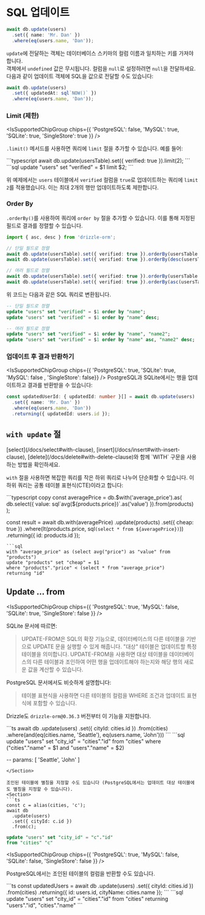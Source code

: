 

# SQL 업데이트




```typescript copy
await db.update(users)
  .set({ name: 'Mr. Dan' })
  .where(eq(users.name, 'Dan'));
```

`update`에 전달하는 객체는 데이터베이스 스키마의 컬럼 이름과 일치하는 키를 가져야 합니다.  
객체에서 `undefined` 값은 무시됩니다. 컬럼을 `null`로 설정하려면 `null`을 전달하세요.  
다음과 같이 업데이트 객체에 SQL을 값으로 전달할 수도 있습니다:

```typescript copy
await db.update(users)
  .set({ updatedAt: sql`NOW()` })
  .where(eq(users.name, 'Dan'));
```


### Limit (제한)

<IsSupportedChipGroup chips={{ 'PostgreSQL': false, 'MySQL': true, 'SQLite': true, 'SingleStore': true }} />

`.limit()` 메서드를 사용하면 쿼리에 `limit` 절을 추가할 수 있습니다. 예를 들어:

<Section>
```typescript
await db.update(usersTable).set({ verified: true }).limit(2);
```
```sql
update "users" set "verified" = $1 limit $2;
```
</Section>

위 예제에서는 `users` 테이블에서 `verified` 컬럼을 `true`로 업데이트하는 쿼리에 `limit 2`를 적용했습니다. 이는 최대 2개의 행만 업데이트하도록 제한합니다.


### Order By

`.orderBy()`를 사용하여 쿼리에 `order by` 절을 추가할 수 있습니다. 이를 통해 지정된 필드로 결과를 정렬할 수 있습니다.

```typescript
import { asc, desc } from 'drizzle-orm';

// 단일 필드로 정렬
await db.update(usersTable).set({ verified: true }).orderBy(usersTable.name);
await db.update(usersTable).set({ verified: true }).orderBy(desc(usersTable.name));

// 여러 필드로 정렬
await db.update(usersTable).set({ verified: true }).orderBy(usersTable.name, usersTable.name2);
await db.update(usersTable).set({ verified: true }).orderBy(asc(usersTable.name), desc(usersTable.name2));
```

위 코드는 다음과 같은 SQL 쿼리로 변환됩니다.

```sql
-- 단일 필드로 정렬
update "users" set "verified" = $1 order by "name";
update "users" set "verified" = $1 order by "name" desc;

-- 여러 필드로 정렬
update "users" set "verified" = $1 order by "name", "name2";
update "users" set "verified" = $1 order by "name" asc, "name2" desc;
```


### 업데이트 후 결과 반환하기

<IsSupportedChipGroup chips={{ 'PostgreSQL': true, 'SQLite': true, 'MySQL': false , 'SingleStore': false}} />
PostgreSQL과 SQLite에서는 행을 업데이트하고 결과를 반환받을 수 있습니다:

```typescript
const updatedUserId: { updatedId: number }[] = await db.update(users)
  .set({ name: 'Mr. Dan' })
  .where(eq(users.name, 'Dan'))
  .returning({ updatedId: users.id });
```


## `with update` 절

<Callout>
  [select](/docs/select#with-clause), [insert](/docs/insert#with-insert-clause), [delete](/docs/delete#with-delete-clause)와 함께 `WITH` 구문을 사용하는 방법을 확인하세요.
</Callout>

`with` 절을 사용하면 복잡한 쿼리를 작은 하위 쿼리로 나누어 단순화할 수 있습니다. 이 하위 쿼리는 공통 테이블 표현식(CTE)이라고 합니다:

<Section>
```typescript copy
const averagePrice = db.$with('average_price').as(
        db.select({ value: sql`avg(${products.price})`.as('value') }).from(products)
);

const result = await db.with(averagePrice)
		.update(products)
		.set({
			cheap: true
		})
		.where(lt(products.price, sql`(select * from ${averagePrice})`))
		.returning({
			id: products.id
		});
```
```sql
with "average_price" as (select avg("price") as "value" from "products") 
update "products" set "cheap" = $1 
where "products"."price" < (select * from "average_price") 
returning "id"
```
</Section>


## Update ... from

<IsSupportedChipGroup chips={{ 'PostgreSQL': true, 'MySQL': false, 'SQLite': true, 'SingleStore': false }} />

SQLite 문서에 따르면:

> UPDATE-FROM은 SQL의 확장 기능으로, 데이터베이스의 다른 테이블을 기반으로 UPDATE 문을 실행할 수 있게 해줍니다.
"대상" 테이블은 업데이트할 특정 테이블을 의미합니다. UPDATE-FROM을 사용하면 대상 테이블을 데이터베이스의 다른 테이블과 조인하여
어떤 행을 업데이트해야 하는지와 해당 행의 새로운 값을 계산할 수 있습니다.

PostgreSQL 문서에서도 비슷하게 설명합니다:

> 테이블 표현식을 사용하면 다른 테이블의 컬럼을 WHERE 조건과 업데이트 표현식에 포함할 수 있습니다.

Drizzle도 `drizzle-orm@0.36.3` 버전부터 이 기능을 지원합니다.

<Section>
```ts
await db
  .update(users)
  .set({ cityId: cities.id })
  .from(cities)
  .where(and(eq(cities.name, 'Seattle'), eq(users.name, 'John')))
```
```sql
update "users" set "city_id" = "cities"."id" 
from "cities" 
where ("cities"."name" = $1 and "users"."name" = $2)

-- params: [ 'Seattle', 'John' ]
```
</Section>

조인된 테이블에 별칭을 지정할 수도 있습니다 (PostgreSQL에서는 업데이트 대상 테이블에도 별칭을 지정할 수 있습니다).
<Section>
```ts
const c = alias(cities, 'c');
await db
  .update(users)
  .set({ cityId: c.id })
  .from(c);
```
```sql
update "users" set "city_id" = "c"."id" 
from "cities" "c"
```
</Section>

<IsSupportedChipGroup chips={{ 'PostgreSQL': true, 'MySQL': false, 'SQLite': false, 'SingleStore': false }} />

PostgreSQL에서는 조인된 테이블의 컬럼을 반환할 수도 있습니다.
<Section>
```ts
const updatedUsers = await db
  .update(users)
  .set({ cityId: cities.id })
  .from(cities)
  .returning({ id: users.id, cityName: cities.name });
```
```sql
update "users" set "city_id" = "cities"."id" 
from "cities" 
returning "users"."id", "cities"."name"
```
</Section>


